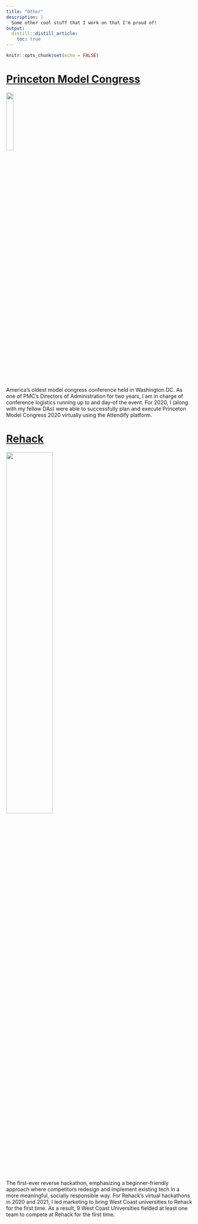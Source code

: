 ---
title: "Other"
description: |
  Some other cool stuff that I work on that I'm proud of!
output: 
  distill::distill_article:
    toc: true
---

```{r setup, include=FALSE}
knitr::opts_chunk$set(echo = FALSE)
```

# [Princeton Model Congress](princetonmodelcongress.com)

![](images/PMC_Logo.png){#id .class width=20% height=20%}

America's oldest model congress conference held in Washington DC. As one of PMC's Directors of 
Administration for two years, I am in charge of conference logistics running up to
and day-of the event. For 2020, I (along with my fellow DAs) were able to successfully
plan and execute Princeton Model Congress 2020 virtually using the Attendify platform.

# [Rehack](rehack.co)

![](images/rehack_logo.png){#id .class width=50% height=50%}

The first-ever reverse hackathon, emphasizing a beginner-friendly approach where
competitors redesign and implement existing tech in a more meaningful, socially responsible way.
For Rehack's virtual hackathons in 2020 and 2021, I led marketing to bring West Coast
universities to Rehack for the first time. As a result, 9 West Coast Universities
fielded at least one team to compete at Rehack for the first time.



